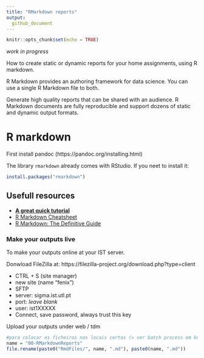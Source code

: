 ```yaml
---
title: "RMarkdown reports"
output:
  github_document
---
```


```r
knitr::opts_chunk$set(echo = TRUE)
```
_work in progress_

How to create static or dynamic reports for your home assignments, using R markdown.

R Markdown provides an authoring framework for data science. You can use a single R Markdown file to both.

Generate high quality reports that can be shared with an audience.
R Markdown documents are fully reproducible and support dozens of static and dynamic output formats.


# R markdown

First install pandoc (https://pandoc.org/installing.html)

The library `rmarkdown` already comes with RStudio.
If you neet to install it:
```r
install.packages("rmarkdown")
```

## Usefull resources
* [**A great quick tutorial**](https://towardsdatascience.com/getting-started-in-r-markdown-2d3de636bde3)
* [R Markdown Cheatsheet](https://github.com/rstudio/cheatsheets/raw/master/rmarkdown-2.0.pdf)
* [R Markdown: The Definitive Guide](https://bookdown.org/yihui/rmarkdown/)


### Make your outputs live
To make your outputs online at your IST server.

Donwload FileZilla at: https://filezilla-project.org/download.php?type=client

* CTRL + S (site manager)
* new site (name "fenix")
* SFTP
* server: sigma.ist.utl.pt
* port: _leave blank_
* user: ist1XXXXX
* Connect, save password, always trust this key

Upload your outputs under web / tdm



```r
#para colocar os ficheiros nos locais certos (> ver batch process em knit.R)
name = "00-RMarkdownReports"
file.rename(paste0("RmdFiles/", name, ".md"), paste0(name, ".md"))
```